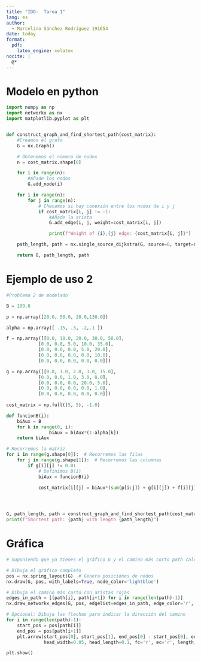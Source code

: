 ```yaml
---
title: "IDO-  Tarea 1"
lang: es
author: 
  - Marcelino Sánchez Rodríguez 191654
date: today
format:
  pdf:
    latex_engine: xelatex
nocite: |
  @*
---
```


# Modelo en python

```python
import numpy as np
import networkx as nx
import matplotlib.pyplot as plt


def construct_graph_and_find_shortest_path(cost_matrix):
    #Creamos el grafo
    G = nx.Graph() 

    # Obtenemos el número de nodos
    n = cost_matrix.shape[0]

    for i in range(n):
        #Añade los nodos
        G.add_node(i)

    for i in range(n):
        for j in range(n):
            # Checamos si hay conexión entre los nodos de i y j
            if cost_matrix[i, j] != -1:
                #Añade la arista
                G.add_edge(i, j, weight=cost_matrix[i, j])

                print(f"Weight of {i},{j} edge: {cost_matrix[i, j]}")

    path_length, path = nx.single_source_dijkstra(G, source=0, target=n-1)

    return G, path_length, path

```


# Ejemplo de uso 2

```python
#Problema 2 de modelado

B = 100.0

p = np.array([20.0, 50.0, 20.0,130.0])

alpha = np.array([ .15, .3, .2,.1 ])

f = np.array([[0.0, 10.0, 20.0, 30.0, 50.0],
            [0.0, 0.0, 5.0, 10.0, 35.0],
            [0.0, 0.0, 0.0, 5.0, 20.0],
            [0.0, 0.0, 0.0, 0.0, 10.0],
            [0.0, 0.0, 0.0, 0.0, 0.0]])    

g = np.array([[0.0, 1.0, 2.0, 3.0, 15.0],
            [0.0, 0.0, 1.0, 3.0, 8.0],
            [0.0, 0.0, 0.0, 20.0, 5.0],
            [0.0, 0.0, 0.0, 0.0, 1.0],
            [0.0, 0.0, 0.0, 0.0, 0.0]])
             
cost_matrix = np.full((5, 5), -1.0)

def funcionB(i):
    biAux = B
    for k in range(0, i):
                biAux = biAux*(1-alpha[k])
    return biAux

# Recorremos la matriz
for i in range(g.shape[0]):  # Recorremos las filas
    for j in range(g.shape[1]):  # Recorremos las columnas
        if g[i][j] != 0.0:
            # Definimos B(i)
            biAux = funcionB(i)

            cost_matrix[i][j] = biAux*(sum(p[i:j]) + g[i][j]) + f[i][j]




G, path_length, path = construct_graph_and_find_shortest_path(cost_matrix)
print(f"Shortest path: {path} with length {path_length}")

```


# Gráfica

```python

# Suponiendo que ya tienes el gráfico G y el camino más corto path calculado

# Dibuja el gráfico completo
pos = nx.spring_layout(G)  # Genera posiciones de nodos
nx.draw(G, pos, with_labels=True, node_color='lightblue')

# Dibuja el camino más corto con aristas rojas
edges_in_path = [(path[i], path[i+1]) for i in range(len(path)-1)]
nx.draw_networkx_edges(G, pos, edgelist=edges_in_path, edge_color='r', width=2)

# Opcional: Dibuja las flechas para indicar la dirección del camino
for i in range(len(path)-1):
    start_pos = pos[path[i]]
    end_pos = pos[path[i+1]]
    plt.arrow(start_pos[0], start_pos[1], end_pos[0] - start_pos[0], end_pos[1] - start_pos[1],
              head_width=0.05, head_length=0.1, fc='r', ec='r', length_includes_head=True)

plt.show()
```